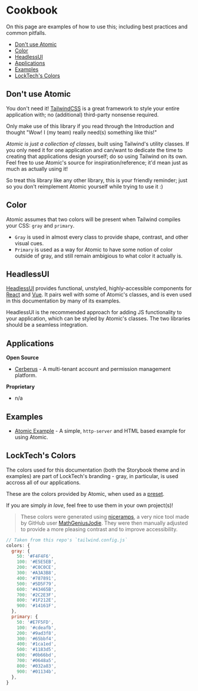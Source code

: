 
<Meta title="Documentation/Cookbook" />

# Cookbook

On this page are  examples of how to use this; including best practices and common pitfalls.

* [Don't use Atomic](#dont-use-atomic)
* [Color](#color)
* [HeadlessUI](#headlessui)
* [Applications](#applications)
* [Examples](#examples)
* [LockTech's Colors](#locktechs-colors)

## Don't use Atomic

You don't need it! [TailwindCSS](https://tailwindcss.com) is a great framework to style your entire application with; no (additional) third-party nonsense required.

Only make use of this library if you read through the Introduction and thought "Wow! I (my team) really need(s) something like this!"

*Atomic is just a collection of classes*, built using Tailwind's utility classes. If you only need it for one application and can/want to dedicate the time
to creating that applications design yourself; do so using Tailwind on its own. Feel free to use Atomic's source for inspiration/reference; it'd mean just as much as actually using it!

So treat this library like any other library, this is your friendly reminder; just so you don't reimplement Atomic yourself while trying to use it :)

## Color

Atomic assumes that two colors will be present when Tailwind compiles your CSS: `gray` and `primary`.

* `Gray` is used in almost every class to provide shape, contrast, and other visual cues.
* `Primary` is used as a way for Atomic to have some notion of color outside of gray, and still remain ambigious to what color it actually is.

## HeadlessUI

[HeadlessUI](https://headlessui.dev/) provides functional, unstyled, highly-accessible components for [React](https://reactjs.org/) and [Vue](https://vuejs.org/).
It pairs well with some of Atomic's classes, and is even used in this documentation by many of its examples.

HeadlessUI is the recommended approach for adding JS functionality to your application, which can be styled by Atomic's classes.
The two libraries should be a seamless integration.

## Applications

**Open Source**

* [Cerberus](https://github.com/LockTech/cerberus) - A multi-tenant account and permission management platform.

**Proprietary**

* n/a

## Examples

* [Atomic Example](https://github.com/LockTech/atomic-example) - A simple, `http-server` and HTML based example for using Atomic.

## LockTech's Colors

The colors used for this documentation (both the Storybook theme and in examples) are part of LockTech's branding - gray, in particular, is used accross all of our applications.

These are the colors provided by Atomic, when used as a [preset](?path=/docs/documentation-installation--page#as-a-preset).

If you are simply *in love*, feel free to use them in your own project(s)!

> These colors were generated using [niceramps](https://github.com/MathGeniusJodie/niceramps), a very nice tool made by GitHub user [MathGeniusJodie](https://github.com/MathGeniusJodie).
> They were then manually adjusted to provide a more pleasing contrast and to improve accessibility.

```js
// Taken from this repo's `tailwind.config.js`
colors: {
  gray: {
    50: '#F4F4F6',
    100: '#E5E5EB',
    200: '#C0C0CE',
    300: '#A3A3B8',
    400: '#787891',
    500: '#5D5F79',
    600: '#43465B',
    700: '#2C2E3F',
    800: '#1F212E',
    900: '#14161F',
  },
  primary: {
    50: '#E7F5FD',
    100: '#cdeafb',
    200: '#9ad3f8',
    300: '#65bbf4',
    400: '#1ca1ed',
    500: '#1183d5',
    600: '#0b66bd',
    700: '#0648a5',
    800: '#032a83',
    900: '#01134b',
  },
}
```